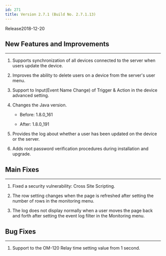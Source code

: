 ```yaml
---
id: 271
title: Version 2.7.1 (Build No. 2.7.1.13)
---
```


Release<Separator/>2018-12-20

## New Features and Improvements

---

1. Supports synchronization of all devices connected to the server when users update the device.

1. Improves the ability to delete users on a device from the server's user menu.

1. Support to Input(Event Name Change) of Trigger & Action in the device advanced setting.

1. Changes the Java version.

    * Before: 1.8.0_161
    
    * After: 1.8.0_191

1. Provides the log about whether a user has been updated on the device or the server.

1. Adds root password verification procedures during installation and upgrade.

## Main Fixes

---

1. Fixed a security vulnerability: Cross Site Scripting.

1. The row setting changes when the page is refreshed after setting the number of rows in the monitoring menu.

1. The log does not display normally when a user moves the page back and forth after setting the event log filter in the Monitoring menu.

## Bug Fixes

---

1. Support to the OM-120 Relay time setting value from 1 second.
